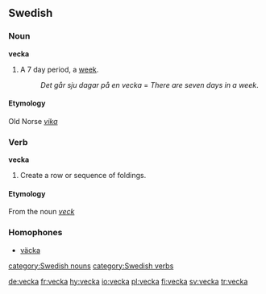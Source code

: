 ==Swedish==
===Noun===
{{sv-noun-reg-or|veck}}
'''vecka'''

#A 7 day period, a [[week]].
#:''Det går sju dagar på en vecka'' = ''There are seven days in a week''.

====Etymology====
Old Norse ''[[vika]]''

===Verb===
{{sv-verb-reg-ar}}
'''vecka'''

#Create a row or sequence of foldings.

====Etymology====
From the noun ''[[veck]]''

===Homophones===
*[[väcka]]

[[category:Swedish nouns]]
[[category:Swedish verbs]]

[[de:vecka]]
[[fr:vecka]]
[[hy:vecka]]
[[io:vecka]]
[[pl:vecka]]
[[fi:vecka]]
[[sv:vecka]]
[[tr:vecka]]